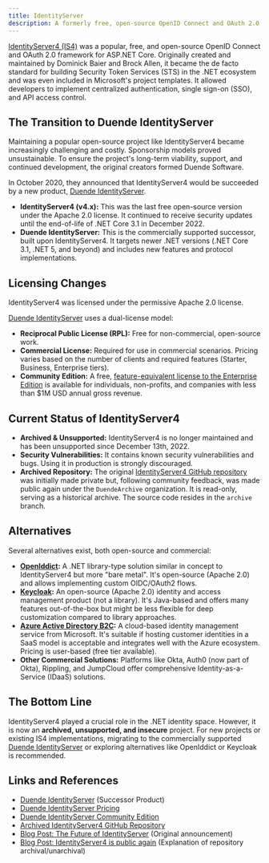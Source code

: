 ```yaml
---
title: IdentityServer
description: A formerly free, open-source OpenID Connect and OAuth 2.0 framework for ASP.NET Core, now archived and succeeded by Duende IdentityServer.
---
```


[IdentityServer4 (IS4)](https://github.com/DuendeArchive/IdentityServer4) was a popular, free, and open-source OpenID Connect and OAuth 2.0 framework for ASP.NET Core. Originally created and maintained by Dominick Baier and Brock Allen, it became the de facto standard for building Security Token Services (STS) in the .NET ecosystem and was even included in Microsoft's project templates. It allowed developers to implement centralized authentication, single sign-on (SSO), and API access control.

## The Transition to Duende IdentityServer

Maintaining a popular open-source project like IdentityServer4 became increasingly challenging and costly. Sponsorship models proved unsustainable. To ensure the project's long-term viability, support, and continued development, the original creators formed Duende Software.

In October 2020, they announced that IdentityServer4 would be succeeded by a new product, [Duende IdentityServer](https://duendesoftware.com/products/identityserver).

*   **IdentityServer4 (v4.x):** This was the last free open-source version under the Apache 2.0 license. It continued to receive security updates until the end-of-life of .NET Core 3.1 in December 2022.
*   **Duende IdentityServer:** This is the commercially supported successor, built upon IdentityServer4. It targets newer .NET versions (.NET Core 3.1, .NET 5, and beyond) and includes new features and protocol implementations.

## Licensing Changes

IdentityServer4 was licensed under the permissive Apache 2.0 license.

[Duende IdentityServer](https://duendesoftware.com/products/identityserver#pricing) uses a dual-license model:
*   **Reciprocal Public License (RPL):** Free for non-commercial, open-source work.
*   **Commercial License:** Required for use in commercial scenarios. Pricing varies based on the number of clients and required features (Starter, Business, Enterprise tiers).
*   **Community Edition:** A free, [feature-equivalent license to the Enterprise Edition](https://duendesoftware.com/products/communityedition) is available for individuals, non-profits, and companies with less than $1M USD annual gross revenue.

## Current Status of IdentityServer4

*   **Archived & Unsupported:** IdentityServer4 is no longer maintained and has been unsupported since December 13th, 2022.
*   **Security Vulnerabilities:** It contains known security vulnerabilities and bugs. Using it in production is strongly discouraged.
*   **Archived Repository:** The original [IdentityServer4 GitHub repository](https://github.com/DuendeArchive/IdentityServer4) was initially made private but, following community feedback, was made public again under the `DuendeArchive` organization. It is read-only, serving as a historical archive. The source code resides in the `archive` branch.

## Alternatives

Several alternatives exist, both open-source and commercial:

*   **[OpenIddict](https://github.com/openiddict/openiddict-core):** A .NET library-type solution similar in concept to IdentityServer4 but more "bare metal". It's open-source (Apache 2.0) and allows implementing custom OIDC/OAuth2 flows.
*   **[Keycloak](https://www.keycloak.org/):** An open-source (Apache 2.0) identity and access management product (not a library). It's Java-based and offers many features out-of-the-box but might be less flexible for deep customization compared to library approaches.
*   **[Azure Active Directory B2C](https://azure.microsoft.com/en-us/products/active-directory/external-identities/b2c):** A cloud-based identity management service from Microsoft. It's suitable if hosting customer identities in a SaaS model is acceptable and integrates well with the Azure ecosystem. Pricing is user-based (free tier available).
*   **Other Commercial Solutions:** Platforms like Okta, Auth0 (now part of Okta), Rippling, and JumpCloud offer comprehensive Identity-as-a-Service (IDaaS) solutions.

## The Bottom Line

IdentityServer4 played a crucial role in the .NET identity space. However, it is now an **archived, unsupported, and insecure** project. For new projects or existing IS4 implementations, migrating to the commercially supported [Duende IdentityServer](https://duendesoftware.com/products/identityserver) or exploring alternatives like OpenIddict or Keycloak is recommended.

## Links and References

*   [Duende IdentityServer](https://duendesoftware.com/products/identityserver) (Successor Product)
*   [Duende IdentityServer Pricing](https://duendesoftware.com/products/identityserver#pricing)
*   [Duende IdentityServer Community Edition](https://duendesoftware.com/products/communityedition)
*   [Archived IdentityServer4 GitHub Repository](https://github.com/DuendeArchive/IdentityServer4)
*   [Blog Post: The Future of IdentityServer](https://leastprivilege.com/2020/10/01/the-future-of-identityserver/) (Original announcement)
*   [Blog Post: IdentityServer4 is public again](https://blog.duendesoftware.com/posts/20250306-identityserver4-public-again/) (Explanation of repository archival/unarchival)
